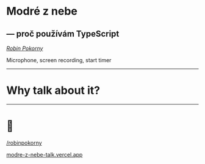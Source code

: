 

<Head>
  <title>Modré z nebe: proč používám TypeScript</title>
</Head>

# Modré z nebe

## — proč používám TypeScript

_[Robin Pokorny](https://robinpokorny.com)_

<Notes>Microphone, screen recording, start timer</Notes>

---

# Why talk about it?

<Notes></Notes>

---

# 👋

<a href="https://twitter.com/robinpokorny">/robinpokorny</a>

[modre-z-nebe-talk.vercel.app](http://modre-z-nebe-talk.vercel.app/)
